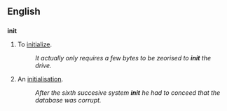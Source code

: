 ==English==

==={{abbreviation}}===
'''init'''

# {{pos_v}} {{computing}} To [[initialize]].
#: ''It actually only requires a few bytes to be zeorised to '''init''' the drive.''
# {{pos_n}} {{computing}} An [[initialisation]].
#: ''After the sixth succesive system '''init''' he had to conceed that the database was corrupt.''
